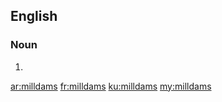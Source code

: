 ==English==

===Noun===
{{head|en|plural}}

# {{plural of|milldam|lang=en|nocat=1}}

[[ar:milldams]]
[[fr:milldams]]
[[ku:milldams]]
[[my:milldams]]